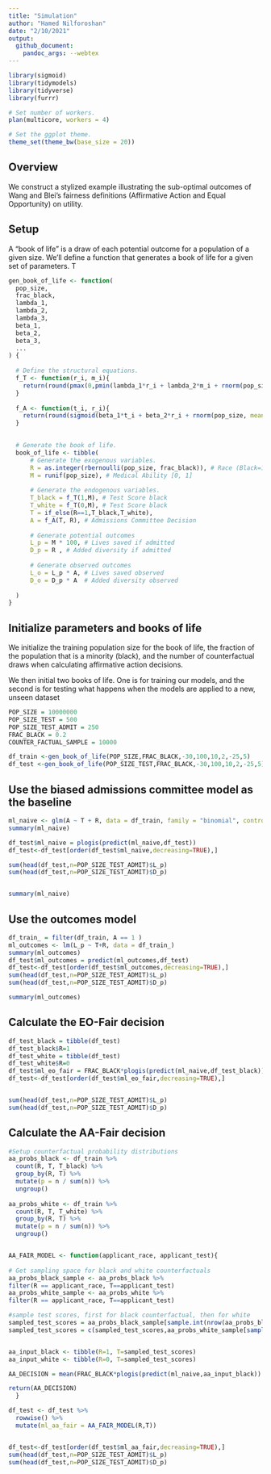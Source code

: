 ```yaml
---
title: "Simulation"
author: "Hamed Nilforoshan"
date: "2/10/2021"
output:
  github_document:
    pandoc_args: --webtex
---
```



```r
library(sigmoid)
library(tidymodels)
library(tidyverse)
library(furrr)

# Set number of workers.
plan(multicore, workers = 4)

# Set the ggplot theme.
theme_set(theme_bw(base_size = 20))
```

## Overview

We construct a stylized example illustrating the sub-optimal outcomes of Wang and Blei's fairness definitions (Affirmative Action and Equal Opportunity) on utility. 

## Setup

A "book of life" is a draw of each potential outcome for a population of a given
size. We'll define a function that generates a book of life for a given set of
parameters. T

```r
gen_book_of_life <- function(
  pop_size,
  frac_black,
  lambda_1,
  lambda_2,
  lambda_3,
  beta_1,
  beta_2,
  beta_3,
  ...
) {
  
  # Define the structural equations.
  f_T <- function(r_i, m_i){
    return(round(pmax(0,pmin(lambda_1*r_i + lambda_2*m_i + rnorm(pop_size, mean = 0, sd = lambda_3) ,100)),digits=2))
  }
  
  f_A <- function(t_i, r_i){
    return(round(sigmoid(beta_1*t_i + beta_2*r_i + rnorm(pop_size, mean = 0, sd = beta_3) - 60.0), digits = 0))
  }
  

  # Generate the book of life.
  book_of_life <- tibble(
      # Generate the exogenous variables.
      R = as.integer(rbernoulli(pop_size, frac_black)), # Race (Black=1, White=0)
      M = runif(pop_size), # Medical Ability [0, 1]
      
      # Generate the endogenous variables.
      T_black = f_T(1,M), # Test Score black
      T_white = f_T(0,M), # Test Score black
      T = if_else(R==1,T_black,T_white),
      A = f_A(T, R), # Admissions Committee Decision 
      
      # Generate potential outcomes
      L_p = M * 100, # Lives saved if admitted
      D_p = R , # Added diversity if admitted  
      
      # Generate observed outcomes
      L_o = L_p * A, # Lives saved observed
      D_o = D_p * A  # Added diversity observed 
      
  )
}
```


## Initialize parameters and books of life
We initialize the training population size for the book of life, the fraction of the population that is a minority (black), and the number of counterfactual draws when calculating affirmative action decisions.

We then initial two books of life. One is for training our models, and the second is for testing what happens when the models are applied to a new, unseen dataset

```r
POP_SIZE = 10000000
POP_SIZE_TEST = 500
POP_SIZE_TEST_ADMIT = 250
FRAC_BLACK = 0.2
COUNTER_FACTUAL_SAMPLE = 10000

df_train <-gen_book_of_life(POP_SIZE,FRAC_BLACK,-30,100,10,2,-25,5)
df_test <-gen_book_of_life(POP_SIZE_TEST,FRAC_BLACK,-30,100,10,2,-25,5)
```



## Use the biased admissions committee model as the baseline 

```r

ml_naive <- glm(A ~ T + R, data = df_train, family = "binomial", control = list(maxit = 1000))
summary(ml_naive)

df_test$ml_naive = plogis(predict(ml_naive,df_test))
df_test<-df_test[order(df_test$ml_naive,decreasing=TRUE),]

sum(head(df_test,n=POP_SIZE_TEST_ADMIT)$L_p)
sum(head(df_test,n=POP_SIZE_TEST_ADMIT)$D_p)


summary(ml_naive)
```


## Use the outcomes model

```r

df_train_ = filter(df_train, A == 1 )
ml_outcomes <- lm(L_p ~ T+R, data = df_train_)
summary(ml_outcomes)
df_test$ml_outcomes = predict(ml_outcomes,df_test)
df_test<-df_test[order(df_test$ml_outcomes,decreasing=TRUE),]
sum(head(df_test,n=POP_SIZE_TEST_ADMIT)$L_p)
sum(head(df_test,n=POP_SIZE_TEST_ADMIT)$D_p)

summary(ml_outcomes)
```


## Calculate the EO-Fair decision 

```r

df_test_black = tibble(df_test)
df_test_black$R=1
df_test_white = tibble(df_test)
df_test_white$R=0
df_test$ml_eo_fair = FRAC_BLACK*plogis(predict(ml_naive,df_test_black)) + (1-FRAC_BLACK)*plogis(predict(ml_naive,df_test_white))
df_test<-df_test[order(df_test$ml_eo_fair,decreasing=TRUE),]


sum(head(df_test,n=POP_SIZE_TEST_ADMIT)$L_p)
sum(head(df_test,n=POP_SIZE_TEST_ADMIT)$D_p)
```


## Calculate the AA-Fair decision

```r
#Setup counterfactual probability distributions
aa_probs_black <- df_train %>%
  count(R, T, T_black) %>%
  group_by(R, T) %>%
  mutate(p = n / sum(n)) %>%
  ungroup()
  
aa_probs_white <- df_train %>%
  count(R, T, T_white) %>%
  group_by(R, T) %>%
  mutate(p = n / sum(n)) %>%
  ungroup()


AA_FAIR_MODEL <- function(applicant_race, applicant_test){
  
# Get sampling space for black and white counterfactuals
aa_probs_black_sample <- aa_probs_black %>% 
filter(R == applicant_race, T==applicant_test)
aa_probs_white_sample <- aa_probs_white %>% 
filter(R == applicant_race, T==applicant_test)

#sample test scores, first for black counterfactual, then for white
sampled_test_scores = aa_probs_black_sample[sample.int(nrow(aa_probs_black_sample), COUNTER_FACTUAL_SAMPLE*FRAC_BLACK, replace = TRUE, prob = aa_probs_black_sample$p),]$T_black
sampled_test_scores = c(sampled_test_scores,aa_probs_white_sample[sample.int(nrow(aa_probs_white_sample), COUNTER_FACTUAL_SAMPLE*(1-FRAC_BLACK), replace = TRUE, prob = aa_probs_white_sample$p),]$T_white)


aa_input_black <- tibble(R=1, T=sampled_test_scores)
aa_input_white <- tibble(R=0, T=sampled_test_scores)

AA_DECISION = mean(FRAC_BLACK*plogis(predict(ml_naive,aa_input_black)) + (1-FRAC_BLACK)*plogis(predict(ml_naive,aa_input_white)))

return(AA_DECISION)
  }
```



```r
df_test <- df_test %>% 
  rowwise() %>% 
  mutate(ml_aa_fair = AA_FAIR_MODEL(R,T))


df_test<-df_test[order(df_test$ml_aa_fair,decreasing=TRUE),]
sum(head(df_test,n=POP_SIZE_TEST_ADMIT)$L_p)
sum(head(df_test,n=POP_SIZE_TEST_ADMIT)$D_p)
```

